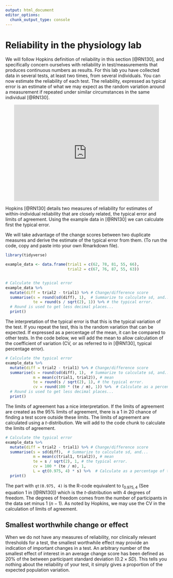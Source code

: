```yaml
---
output: html_document
editor_options: 
  chunk_output_type: console
---
```

# Reliability in the physiology lab

We will follow Hopkins definition of reliability in this section [@RN130], and specifically concern ourselves with reliability in test/measurements that produces continuous numbers as results. For this lab you have collected data in several tests, at least two times, from several individuals. You can now estimate the reliability of each test. The reliability, expressed as typical error is an estimate of what we may expect as the random variation around a measurement if repeated under similar circumstances in the same individual [@RN130].

<center>
<iframe width="450" height="300" frameborder="0" scrolling="auto" marginheight="0" marginwidth="0" src="https://media.inn.no/Mediasite/Play/db185c761f114b149aab9345de84fe5b1d" allowfullscreen msallowfullscreen allow="fullscreen"></iframe>
</center>

Hopkins [@RN130] details two measures of reliability for estimates of within-individual reliability that are closely related, the typical error and limits of agreement. Using the example data in [@RN130] we can calculate first the typical error.

We will take advantage of the change scores between two duplicate measures and derive the estimate of the typical error from them. (To run the code, copy and paste into your own Rmarkdown file).

```r

library(tidyverse)

example_data <- data.frame(trial1 = c(62, 78, 81, 55, 66), 
                           trial2 = c(67, 76, 87, 55, 63)) 


# Calculate the typical error 
example_data %>%
  mutate(diff = trial2 - trial1) %>% # Change/difference score
  summarise(s = round(sd(diff), 1),  # Summarize to calculate sd, and... 
            te = round(s / sqrt(2), 1)) %>% # the typical error. 
  # Round is used to get less decimal places...
  print()

```

The interpretation of the typical error is that this is the typical variation of the test. If you repeat the test, this is the random variation that can be expected. If expressed as a percentage of the mean, it can be compared to other tests. In the code below, we will add the mean to allow calculation of the coefficient of variation (CV, or as referred to in [@RN130], typical percentage error).


```r



# Calculate the typical error 
example_data %>%
  mutate(diff = trial2 - trial1) %>% # Change/difference score
  summarise(s = round(sd(diff), 1),  # Summarize to calculate sd, and... 
            m = mean(c(trial1, trial2)), # mean
            te = round(s / sqrt(2), 1), # the typical error.
            cv = round(100 * (te / m), 1)) %>%  # Calculate as a percentage of the mean
  # Round is used to get less decimal places...
  print()

```

The limits of agreement has a nice interpretation. If the limits of agreement are created as the 95% limits of agreement, there is a 1 in 20 chance of finding a test score outside these limits. The limits of agreement are calculated using a *t*-distribution. We will add to the code chunk to calculate the limits of agreement.


```r




# Calculate the typical error 
example_data %>%
  mutate(diff = trial2 - trial1) %>% # Change/difference score
  summarise(s = sd(diff),  # Summarize to calculate sd, and... 
            m = mean(c(trial1, trial2)), # mean
            te = s / sqrt(2), 1, # the typical error.
            cv = 100 * (te / m), 1, 
            L = qt(0.975, 4) * s) %>%  # Calculate as a percentage of the mean
  print()

```

The part with `qt(0.975, 4)` is the R-code equivalent to $t_{0.975, 4}$ (See equation 1 in [@RN130]) which is the *t*-distribution with 4 degrees of freedom. The degrees of freedom comes from the number of participants in the data set minus 1 ($n - 1$). As noted by Hopkins, we may use the CV in the calculation of limits of agreement.

## Smallest worthwhile change or effect

When we do not have any measures of reliability, nor clinically relevant thresholds for a test, the smallest worthwhile effect may provide an indication of important changes in a test. An arbitrary number of the smallest effect of interest in an average change score has been defined as 20% of the between participant standard deviation ($0.2\times SD$). This tells you nothing about the reliability of your test, it simply gives a proportion of the expected population variation. 




